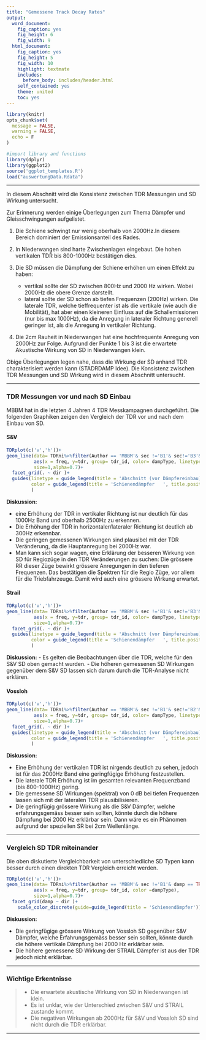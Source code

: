 ```yaml
---
title: "Gemessene Track Decay Rates"
output:
  word_document:
    fig_caption: yes
    fig_height: 6
    fig_width: 9
  html_document:
    fig_caption: yes
    fig_height: 5
    fig_width: 10
    highlight: textmate
    includes:
      before_body: includes/header.html
    self_contained: yes
    theme: united
    toc: yes
---
```

```r
library(knitr)
opts_chunk$set(
  message = FALSE, 
  warning = FALSE,
  echo = F
)

#import library and functions
library(dplyr)
library(ggplot2)
source('ggplot_templates.R')
load("auswertungData.Rdata")
```

----

In diesem Abschnitt wird die Konsistenz zwischen TDR Messungen und SD Wirkung untersucht. 

Zur Erinnerung werden einige Überlegungen zum Thema Dämpfer und Gleisschwingungen aufgelistet.  

1. Die Schiene schwingt nur wenig oberhalb von 2000Hz.In diesem Bereich dominiert der Emissionsanteil des Rades.
2. In Niederwangen sind harte Zwischenlagen eingebaut. Die hohen vertikalen TDR bis 800-1000Hz bestätigen dies.
3. Die SD müssen die Dämpfung der Schiene erhöhen um einen Effekt zu haben: 

    - vertikal sollte der SD zwischen 800Hz und 2000 Hz wirken. Wobei 2000Hz die obere Grenze darstellt. 
    - lateral sollte der SD schon ab tiefen Frequenzen (200Hz) wirken. Die laterale TDR, welche tieffrequenter ist als die vertikale (wie auch die Mobilität), hat aber einen kleineren Einfluss auf die Schallemissionen (nur bis max 1000Hz), da die Anregung in lateraler Richtung generell geringer ist, als die Anregung in vertikaler Richtung.
4. Die 2cm Rauheit in Niederwangen hat eine hochfrequente Anregung von 2000Hz zur Folge. Aufgrund der Punkte 1 bis 3 ist die erwartete Akustische Wirkung von SD in Niederwangen klein.

Obige Überlegungen legen nahe, dass die Wirkung der SD anhand TDR charakterisiert werden kann (STADRDAMP Idee). Die Konsistenz zwischen TDR Messungen und SD Wirkung wird in diesem Abschnitt untersucht. 


----

### TDR Messungen vor und nach SD Einbau


MBBM hat in die letzten 4 Jahren 4 TDR Messkampagnen durchgeführt.  Die folgenden Graphiken zeigen den Vergleich der TDR vor und nach dem Einbau von SD.

#### S&V

```r
TDRplot(c('v','h'))+
geom_line(data= TDRni%>%filter(Author == 'MBBM'& sec !='B1'& sec!='B3'& sec!='B4'),
          aes(x = freq, y=tdr, group= tdr_id, color= dampType, linetype = sec),
          size=1,alpha=0.7)+
  facet_grid(. ~ dir )+
  guides(linetype = guide_legend(title = 'Abschnitt (vor Dämpfereinbau)   ', title.position = "left"),
         color = guide_legend(title = 'Schienendämpfer   ', title.position = "left")
         )
```

**Diskussion:**

- eine Erhöhung der TDR in vertikaler Richtung ist nur deutlich für das 1000Hz Band und oberhalb 2500Hz zu erkennen.
- Die Erhöhung der TDR in horizontaler/lateraler Richtung ist deutlich ab 300Hz erkennbar.
- Die geringen gemessenen Wirkungen sind plausibel mit der TDR Veränderung, da die Hauptanregung bei 2000Hz war.
- Man kann sich sogar wagen, eine Erklärung der besseren Wirkung von SD für Regiozüge in den TDR Veränderungen zu suchen: Die grössere RR dieser Züge bewirkt grössere Anregungen in den tieferen Frequenzen. Das bestätigen die Spektren für die Regio Züge, vor allem für die Triebfahrzeuge. Damit wird auch eine grössere Wirkung erwartet.


#### Strail


```r
TDRplot(c('v','h'))+
geom_line(data= TDRni%>%filter(Author == 'MBBM'& sec !='B1'& sec!='B3'& sec!='B2'),
          aes(x = freq, y=tdr, group= tdr_id, color= dampType, linetype = sec),
          size=1,alpha=0.7)+
  facet_grid(. ~ dir )+
  guides(linetype = guide_legend(title = 'Abschnitt (vor Dämpfereinbau)   ', title.position = "left"),
         color = guide_legend(title = 'Schienendämpfer   ', title.position = "left")
         )

```

**Diskussion:**
- Es gelten die Beobachtungen über die TDR, welche für den S&V SD oben gemacht wurden.
- Die höheren gemessenen SD Wirkungen gegenüber dem S&V SD lassen sich darum durch die TDR-Analyse nicht erklären.


#### Vossloh

```r
TDRplot(c('v','h'))+
geom_line(data= TDRni%>%filter(Author == 'MBBM'& sec !='B1'& sec!='B2'& sec!='B4'),
          aes(x = freq, y=tdr, group= tdr_id, color= dampType, linetype = sec),
          size=1,alpha=0.7)+
  facet_grid(. ~ dir )+
  guides(linetype = guide_legend(title = 'Abschnitt (vor Dämpfereinbau)   ', title.position = "left"),
         color = guide_legend(title = 'Schienendämpfer   ', title.position = "left")
         )

```
**Diskussion:**

- Eine Erhöhung der vertikalen TDR ist nirgends deutlich zu sehen, jedoch ist für das 2000Hz Band eine geringfügige Erhöhung festzustellen.
- Die laterale TDR Erhöhung ist im gesamten relevanten Frequenzband (bis 800-1000Hz) gering. 
- Die gemessene SD Wirkungen (spektral) von 0 dB bei tiefen Frequenzen lassen sich mit der lateralen TDR plausibilisieren.
- Die geringfügig grössere Wirkung als die S&V Dämpfer, welche erfahrungsgemäss besser sein sollten, könnte durch die höhere Dämpfung bei 2000 Hz erklärbar sein. Dann wäre es ein Phänomen aufgrund der speziellen SR bei 2cm Wellenlänge.


----

### Vergleich SD TDR miteinander

Die oben diskutierte Vergleichbarkeit von unterschiedliche SD Typen kann besser durch einen direkten TDR Vergleich erreicht werden.

```r
TDRplot(c('v','h'))+
geom_line(data= TDRni%>%filter(Author == 'MBBM'& sec !='B1'& damp == TRUE),
          aes(x = freq, y=tdr, group= tdr_id, color =dampType),
          size=1,alpha=0.7)+
  facet_grid(damp ~ dir )+
    scale_color_discrete(guide=guide_legend(title = 'Schienendämpfer'))
```
 
**Diskussion:**

- Die geringfügige grössere Wirkung von Vossloh SD gegenüber S&V Dämpfer, welche Erfahrungsgemäss besser sein sollten, könnte durch die höhere vertikale Dämpfung bei 2000 Hz erklärbar sein.
- Die höhere gemessene SD Wirkung der STRAIL Dämpfer ist aus der TDR jedoch nicht erklärbar.


----

### Wichtige Erkentnisse
> - Die erwartete akustische Wirkung von SD in Niederwangen ist klein.
  - Es ist unklar, wie der Unterschied zwischen S&V und STRAIL zustande kommt.
  - Die negativen Wirkungen ab 2000Hz für S&V und Vossloh SD sind nicht durch die TDR erklärbar.

----
